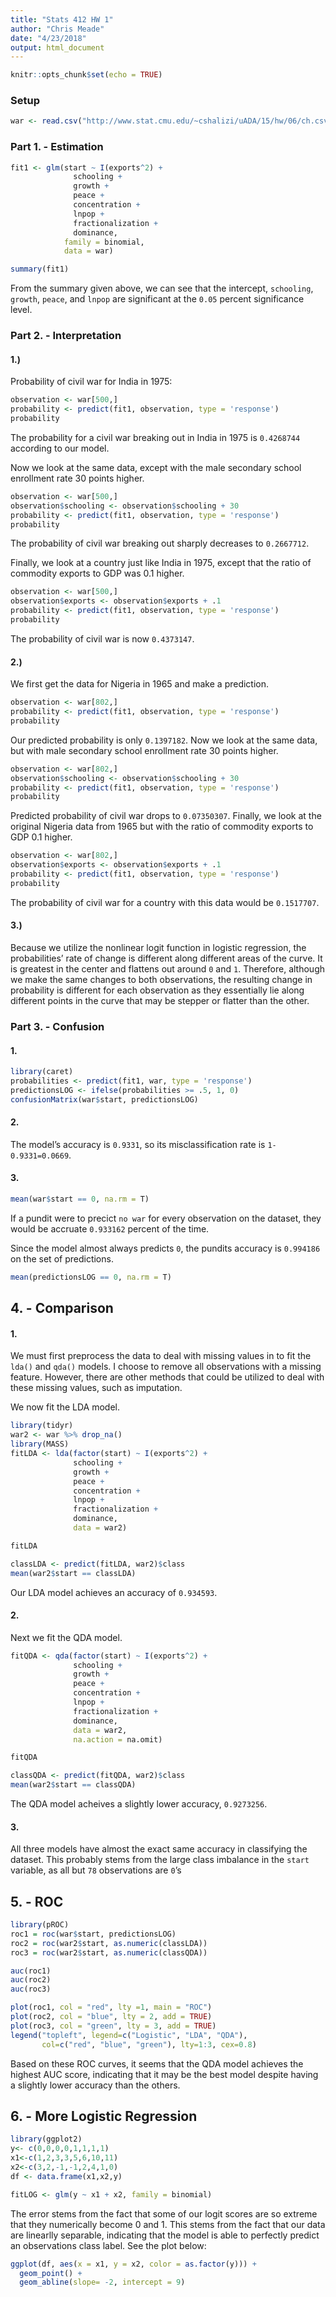 ```yaml
---
title: "Stats 412 HW 1"
author: "Chris Meade"
date: "4/23/2018"
output: html_document
---
```


```r
knitr::opts_chunk$set(echo = TRUE)
```

### Setup

```r
war <- read.csv("http://www.stat.cmu.edu/~cshalizi/uADA/15/hw/06/ch.csv", row.names = 1)
```

### Part 1. - Estimation

```r
fit1 <- glm(start ~ I(exports^2) + 
              schooling + 
              growth +
              peace + 
              concentration + 
              lnpop + 
              fractionalization +
              dominance, 
            family = binomial, 
            data = war)

summary(fit1)
```

From the summary given above, we can see that the intercept, `schooling`, `growth`, `peace`, and `lnpop` are significant at the `0.05` percent significance level.

### Part 2. - Interpretation

#### 1.)

Probability of civil war for India in 1975:

```r
observation <- war[500,]
probability <- predict(fit1, observation, type = 'response')
probability
```

The probability for a civil war breaking out in India in 1975 is `0.4268744` according to our model.

Now we look at the same data, except with the male secondary school enrollment rate 30 points higher.

```r
observation <- war[500,]
observation$schooling <- observation$schooling + 30
probability <- predict(fit1, observation, type = 'response')
probability
```

The probability of civil war breaking out sharply decreases to `0.2667712`.

Finally, we look at a country just like India in 1975, except that the ratio of commodity exports to GDP was 0.1 higher.

```r
observation <- war[500,]
observation$exports <- observation$exports + .1
probability <- predict(fit1, observation, type = 'response')
probability
```

The probability of civil war is now `0.4373147`.

#### 2.)

We first get the data for Nigeria in 1965 and make a prediction.

```r
observation <- war[802,]
probability <- predict(fit1, observation, type = 'response')
probability
```
Our predicted probability is only `0.1397182`. Now we look at the same data, but with male secondary school enrollment rate  30 points higher.

```r
observation <- war[802,]
observation$schooling <- observation$schooling + 30
probability <- predict(fit1, observation, type = 'response')
probability
```
Predicted probability of civil war drops to `0.07350307`. Finally, we look at the original Nigeria data from 1965 but with the ratio of commodity exports to GDP 0.1 higher.

```r
observation <- war[802,]
observation$exports <- observation$exports + .1
probability <- predict(fit1, observation, type = 'response')
probability
```
The probability of civil war for a country with this data would be `0.1517707`.

#### 3.)

Because we utilize the nonlinear logit function in logistic regression, the probabilities' rate of change is different along different areas of the curve. It is greatest in the center and flattens out around `0` and `1`. Therefore, although we make the same changes to both observations, the resulting change in probability is different for each observation as they essentially lie along different points in the curve that may be stepper or flatter than the other.

### Part 3. - Confusion

#### 1.

```r
library(caret)
probabilities <- predict(fit1, war, type = 'response')
predictionsLOG <- ifelse(probabilities >= .5, 1, 0)
confusionMatrix(war$start, predictionsLOG)
```

#### 2.

The model's accuracy is `0.9331`, so its misclassification rate is `1-0.9331=0.0669`.

#### 3.

```r
mean(war$start == 0, na.rm = T)
```

If a pundit were to precict `no war` for every observation on the dataset, they would be accruate `0.933162` percent of the time.

Since the model almost always predicts `0`, the pundits accuracy is `0.994186` on the set of predictions.

```r
mean(predictionsLOG == 0, na.rm = T)
```

## 4. - Comparison

#### 1.

We must first preprocess the data to deal with missing values in to fit the `lda()` and `qda()` models. I choose to remove all observations with a missing feature. However, there are other methods that could be utilized to deal with these missing values, such as imputation. 

We now fit the LDA model.

```r
library(tidyr)
war2 <- war %>% drop_na()
library(MASS)
fitLDA <- lda(factor(start) ~ I(exports^2) + 
              schooling + 
              growth +
              peace + 
              concentration + 
              lnpop + 
              fractionalization +
              dominance,
              data = war2)

fitLDA

classLDA <- predict(fitLDA, war2)$class
mean(war2$start == classLDA)
```

Our LDA model achieves an accuracy of `0.934593`.

#### 2.

Next we fit the QDA model.

```r
fitQDA <- qda(factor(start) ~ I(exports^2) + 
              schooling + 
              growth +
              peace + 
              concentration + 
              lnpop + 
              fractionalization +
              dominance,
              data = war2,
              na.action = na.omit)

fitQDA

classQDA <- predict(fitQDA, war2)$class
mean(war2$start == classQDA)
```

The QDA model acheives a slightly lower accuracy, `0.9273256`.

#### 3.

All three models have almost the exact same accuracy in classifying the dataset. This probably stems from the large class imbalance in the `start` variable, as all but `78` observations are `0`'s


## 5. - ROC

```r
library(pROC)
roc1 = roc(war$start, predictionsLOG)
roc2 = roc(war2$start, as.numeric(classLDA))
roc3 = roc(war2$start, as.numeric(classQDA))

auc(roc1)
auc(roc2)
auc(roc3)

plot(roc1, col = "red", lty =1, main = "ROC")
plot(roc2, col = "blue", lty = 2, add = TRUE)
plot(roc3, col = "green", lty = 3, add = TRUE)
legend("topleft", legend=c("Logistic", "LDA", "QDA"),
       col=c("red", "blue", "green"), lty=1:3, cex=0.8)
```
Based on these ROC curves, it seems that the QDA model achieves the highest AUC score, indicating that it may be the best model despite having a slightly lower accuracy than the others.

## 6. - More  Logistic Regression

```r
library(ggplot2)
y<- c(0,0,0,0,1,1,1,1)
x1<-c(1,2,3,3,5,6,10,11)
x2<-c(3,2,-1,-1,2,4,1,0)
df <- data.frame(x1,x2,y)

fitLOG <- glm(y ~ x1 + x2, family = binomial)
```

The error stems from the fact that some of our logit scores are so extreme that they numerically become 0 and 1. This stems from the fact that our data are linearlly separable, indicating that the model is able to perfectly predict an observations class label. See the plot below:

```r
ggplot(df, aes(x = x1, y = x2, color = as.factor(y))) +
  geom_point() +
  geom_abline(slope= -2, intercept = 9)
```



